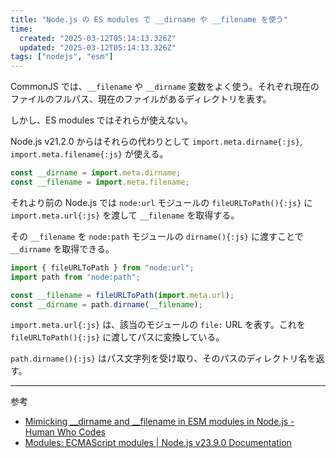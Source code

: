 ```yaml
---
title: "Node.js の ES modules で __dirname や __filename を使う"
time:
  created: "2025-03-12T05:14:13.326Z"
  updated: "2025-03-12T05:14:13.326Z"
tags: ["nodejs", "esm"]
---
```


CommonJS では、`__filename` や `__dirname` 変数をよく使う。それぞれ現在のファイルのフルパス、現在のファイルがあるディレクトリを表す。

しかし、ES modules ではそれらが使えない。

Node.js v21.2.0 からはそれらの代わりとして `import.meta.dirname{:js}`, `import.meta.filename{:js}` が使える。

```js title="21.2.0 or later"
const __dirname = import.meta.dirname;
const __filename = import.meta.filename;
```

それより前の Node.js では `node:url` モジュールの `fileURLToPath(){:js}` に `import.meta.url{:js}` を渡して `__filename` を取得する。

その `__filename` を `node:path` モジュールの `dirname(){:js}` に渡すことで `__dirname` を取得できる。

```js title="earlier than 21.2.0"
import { fileURLToPath } from "node:url";
import path from "node:path";

const __filename = fileURLToPath(import.meta.url);
const __dirname = path.dirname(__filename);
```

`import.meta.url{:js}` は、該当のモジュールの `file:` URL を表す。これを `fileURLToPath(){:js}` に渡してパスに変換している。

`path.dirname(){:js}` はパス文字列を受け取り、そのパスのディレクトリ名を返す。

---

参考

- [Mimicking \_\_dirname and \_\_filename in ESM modules in Node.js - Human Who Codes](https://humanwhocodes.com/snippets/2023/01/mimicking-dirname-filename-nodejs-esm/)
- [Modules: ECMAScript modules | Node.js v23.9.0 Documentation](https://nodejs.org/api/esm.html#importmetadirname)
